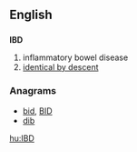==English==

==={{initialism-old|en}}===
'''IBD'''

# inflammatory bowel disease
# [[identical by descent]]

===Anagrams===
* [[bid#English|bid]], [[BID#English|BID]]
* [[dib#English|dib]]

[[hu:IBD]]
